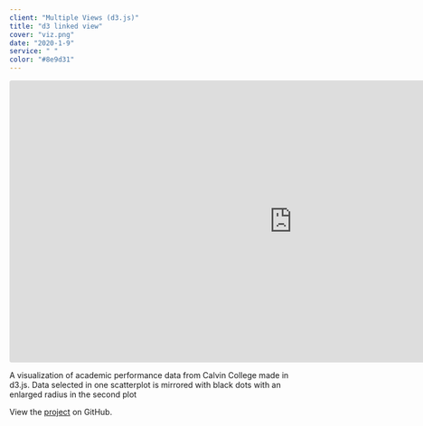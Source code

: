 ```yaml
---
client: "Multiple Views (d3.js)"
title: "d3 linked view"
cover: "viz.png"
date: "2020-1-9"
service: " "
color: "#8e9d31"
---
```


<iframe
     src="https://codesandbox.io/embed/intro-d3-8uhs1?autoresize=1&fontsize=14&theme=dark&view=preview"
     style="width:1000px; height:500px; border:0; border-radius: 4px; overflow:hidden;"
     title="intro-d3"
     allow="geolocation; microphone; camera; midi; vr; accelerometer; gyroscope; payment; ambient-light-sensor; encrypted-media; usb"
     sandbox="allow-modals allow-forms allow-popups allow-scripts allow-same-origin"
   ></iframe>

A visualization of academic performance data from Calvin College made in d3.js. Data selected in one scatterplot is mirrored with black dots with an enlarged radius in the second plot


View the [project](https://github.com/sambeebe/d3-linked-view "Example") on GitHub.

